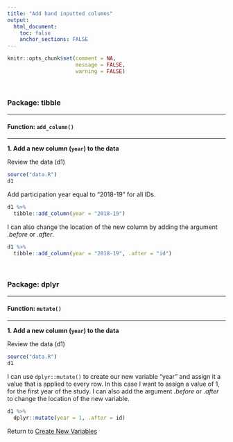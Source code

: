 ```yaml
---
title: "Add hand inputted columns"
output: 
  html_document:
    toc: false
    anchor_sections: FALSE
---
```


```r
knitr::opts_chunk$set(comment = NA,
                      message = FALSE,
                      warning = FALSE)
```

<br>

### Package: tibble

---

#### Function: `add_column()`

---


**1\. Add a new column (`year`) to the data**

Review the data (d1)

```r

source("data.R")
d1

```

Add participation year equal to "2018-19" for all IDs.

```r

d1 %>%
  tibble::add_column(year = "2018-19")

```

I can also change the location of the new column by adding the argument *.before* or *.after*.

```r

d1 %>%
  tibble::add_column(year = "2018-19", .after = "id")

```

<br>

### Package: dplyr

---

#### Function: `mutate()`

---

**1\. Add a new column (`year`) to the data**

Review the data (d1)

```r

source("data.R")
d1

```

I can use `dplyr::mutate()` to create our new variable "year" and assign it a value that is applied to every row. In this case I want to assign a value of 1, for the first year of the study. I can also add the argument *.before* or *.after* to change the location of the new variable.

```r

d1 %>%
  dplyr::mutate(year = 1, .after = id)

```



Return to [Create New Variables](https://github.com/Cghlewis/data-wrangling-functions/wiki/Create New Variables)
